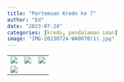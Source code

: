 ```yaml
---
title: "Pertemuan Kredo ke 7"
author: "Ed"
date: "2023-07-24"
categories: [kredo, pendalaman iman]
image: "IMG-20230724-WA0070(1).jpg"
---
```


|                                            |                                            |                                            |
|------------------------|------------------------|------------------------|
| ![](/posts/kredo7/IMG-20230724-WA0038.jpg) | ![](/posts/kredo7/IMG-20230724-WA0039.jpg) | ![](/posts/kredo7/IMG-20230724-WA0040.jpg) |
![](/posts/kredo7/IMG-20230724-WA0041(1).jpg) |